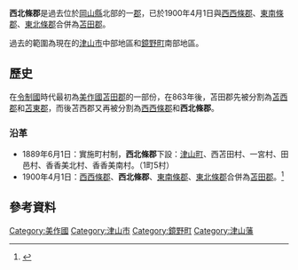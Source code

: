 {{日本郡 (廢除)
| 郡 = 西北條郡
| 日文原名 = 西北条郡
| 平假名 = さいほくじょうぐん
| 羅馬字拼音 = Saihokujō-gun
| 地圖 = 
| 廢除時間 = 1900年4月1日
| 廢除理由 = 合併
| 廢除時處置 = [[西西條郡|西西條郡]]、'''西北條郡'''、[[東南條郡|東南條郡]]、[[東北條郡|東北條郡]] → [[苫田郡|苫田郡]]
| 現在郡 = 津山市
| 都道府縣 = 岡山縣
| 編號 = 
| 町 = 1
| 村 = 5
| 經度 = 
| 緯度 = 
| 註記 = 
|}}
'''西北條郡'''是過去位於[[岡山縣|岡山縣]]北部的一[[郡|郡]]，已於1900年4月1日與[[西西條郡|西西條郡]]、[[東南條郡|東南條郡]]、[[東北條郡|東北條郡]]合併為[[苫田郡|苫田郡]]。

過去的範圍為現在的[[津山市|津山市]]中部地區和[[鏡野町|鏡野町]]南部地區。

==歷史==
在[[令制國|令制國]]時代最初為[[美作國|美作國]][[苫田郡|苫田郡]]的一部份，在863年後，苫田郡先被分割為[[苫西郡|苫西郡]]和[[苫東郡|苫東郡]]，而後苫西郡又再被分割為[[西西條郡|西西條郡]]和'''西北條郡'''。

===沿革===
* 1889年6月1日：實施町村制，'''西北條郡'''下設：[[津山町_(岡山縣)|津山町]]、西苫田村、一宮村、田邑村、香香美北村、香香美南村。（1町5村）
* 1900年4月1日：[[西西條郡|西西條郡]]、'''西北條郡'''、[[東南條郡|東南條郡]]、[[東北條郡|東北條郡]]合併為[[苫田郡|苫田郡]]。<ref>{{Cite web| url=http://www.tt.rim.or.jp/~ishato/tiri/huken/k-tyugok.htm| title=府県の変遷（中国地方）| work=Bonvenon al la Hejmpaĝo de ISSIE| language=ja| accessdate=2020-03-07| archive-date=2020-10-01| archive-url=https://web.archive.org/web/20201001113758/http://www.tt.rim.or.jp/~ishato/tiri/huken/k-tyugok.htm| dead-url=no}}</ref>

==參考資料==
{{reflist}}

{{吉備四國的郡}}

[[Category:美作國|Category:美作國]]
[[Category:津山市|Category:津山市]]
[[Category:鏡野町|Category:鏡野町]]
[[Category:津山藩|Category:津山藩]]